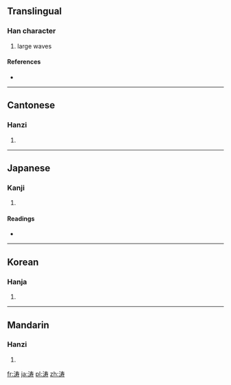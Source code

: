 {{also|濤}}
==Translingual==

===Han character===
{{Han char|rn=85|rad=水|as=07|sn=10|four=|canj=水手大戈 (EQKI)}}

# large waves

====References====
* {{Han ref|kx=0627.311|hdz=31618.110|uh=6D9B|ud=28059}}

----

==Cantonese==

===Hanzi===
{{yue-hanzi|jyut=|y=tou4|tra=濤}}

# {{defn|lang=yue|sort=水07}}

----

==Japanese==

===Kanji===
{{ja-kanji|grade=|rs=水07}}

# {{defn|lang=ja|sort=水07}}

====Readings====
* {{ja-readings|on=[[とう]] (tō)|kun=[[なみ]] (nami)}}

----

==Korean==

===Hanja===
{{ko-hanja|hangeul=도|eumhun=물결|rv=|mr=|y=}}

# {{defn|lang=ko|sort=水07}}

----

==Mandarin==

===Hanzi===
{{cmn-hanzi|tra=濤|pin=[[tāo]] ([[tao1]])|wg=t'ao<sup>1</sup>}}

# {{defn|lang=cmn|sort=水07}}

[[fr:涛]]
[[ja:涛]]
[[pl:涛]]
[[zh:涛]]